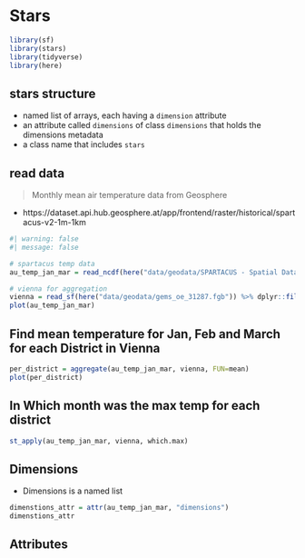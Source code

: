 # Stars

```r
library(sf)
library(stars)
library(tidyverse)
library(here)
```


## stars structure

- named list of arrays, each having a `dimension` attribute
- an attribute called `dimensions` of class `dimensions` that holds the dimensions metadata
- a class name that includes `stars`

## read data

> Monthly mean air temperature data from Geosphere

- https://dataset.api.hub.geosphere.at/app/frontend/raster/historical/spartacus-v2-1m-1km

```r
#| warning: false
#| message: false

# spartacus temp data
au_temp_jan_mar = read_ncdf(here("data/geodata/SPARTACUS - Spatial Dataset for Climate in Austria Datensatz_202301_202303.nc")) %>% st_set_crs("EPSG:31287")

# vienna for aggregation
vienna = read_sf(here("data/geodata/gems_oe_31287.fgb")) %>% dplyr::filter(str_detect(g_id, "^9.*"))
plot(au_temp_jan_mar)
```
## Find mean temperature for Jan, Feb and March for each District in Vienna

```r
per_district = aggregate(au_temp_jan_mar, vienna, FUN=mean)
plot(per_district)
```

## In Which month was the max temp for each district

```r
st_apply(au_temp_jan_mar, vienna, which.max)
```




## Dimensions

- Dimensions is a named list

```r
dimenstions_attr = attr(au_temp_jan_mar, "dimensions")
dimenstions_attr
```

## Attributes




